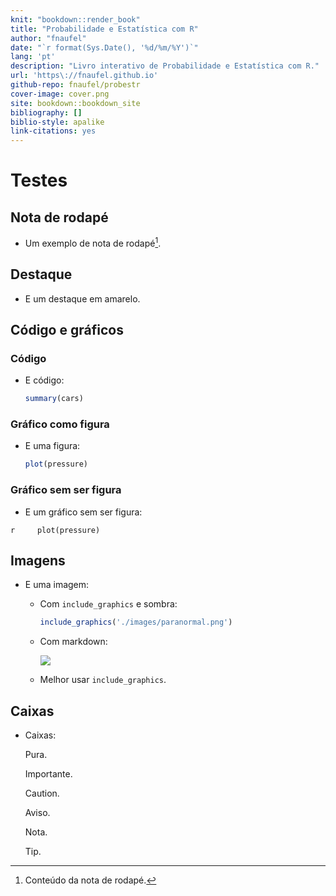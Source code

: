```yaml
--- 
knit: "bookdown::render_book"
title: "Probabilidade e Estatística com R"
author: "fnaufel"
date: "`r format(Sys.Date(), '%d/%m/%Y')`"
lang: 'pt'
description: "Livro interativo de Probabilidade e Estatística com R."
url: 'https\://fnaufel.github.io'
github-repo: fnaufel/probestr
cover-image: cover.png
site: bookdown::bookdown_site
bibliography: []
biblio-style: apalike
link-citations: yes
---
```


# Testes

## Nota de rodapé

* Um exemplo de nota de rodapé[^1].

[^1]: Conteúdo da nota de rodapé.


## Destaque

* E um [destaque em amarelo]{.hl}.


## Código e gráficos

### Código

* E código:

    ```r
    summary(cars)
    ```

### Gráfico como figura

* E uma figura:

    ```r
    plot(pressure)
    ```

### Gráfico sem ser figura

* E um gráfico sem ser figura:

```r
    plot(pressure)
    ```
    
## Imagens

* E uma imagem:

  * Com `include_graphics` e sombra:
  
    ```r
    include_graphics('./images/paranormal.png')
    ```
  
  * Com markdown:
  
    ![](images/paranormal.png){.center}

  * Melhor usar `include_graphics`.
  
  
## Caixas

* Caixas:

  ::: {.rmdbox}
  
  Pura.
  
  :::

  ::: {.rmdimportant}
  
  Importante.
  
  :::

  ::: {.rmdcaution}
  
  Caution.
    
  :::    

  ::: {.rmdwarning}
  
  Aviso.
    
  :::
    
  ::: {.rmdnote}
  
  Nota.
  
  :::

  ::: {.rmdtip}
  
  Tip.
  
  :::

